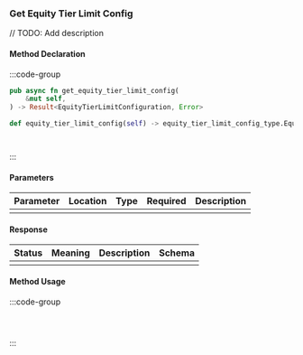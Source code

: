 ### Get Equity Tier Limit Config

// TODO: Add description

#### Method Declaration

:::code-group

```rust [Rust]
pub async fn get_equity_tier_limit_config(
    &mut self,
) -> Result<EquityTierLimitConfiguration, Error>
```

```python [Python]
def equity_tier_limit_config(self) -> equity_tier_limit_config_type.EquityTierLimitConfiguration
```

```typescript [TypeScript]

```

```url [API]
```

:::

#### Parameters

| Parameter | Location | Type  | Required | Description |
| --------- | -------- | ----- | -------- | ----------- |
|           |          |       |          |             |

#### Response

| Status | Meaning | Description | Schema |
| ------ | ------- | ----------- | ------ |
|        |         |             |        |

#### Method Usage

:::code-group

```rust [Rust]
```

```python [Python]

```

```typescript [TypeScript]

```

:::
